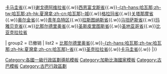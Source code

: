 
{{Navbox
|name   = Provinces of Cuba
|title  = [[古巴行政区划]]
|titlestyle = 
|image  = [[File:Flag of Cuba.svg|40px|Flag of Cuba]]
|style  = text-align: left;
|groupstyle = text-align: center; white-space: nowrap;
|state  = 
|top    = 
| group1 = 当前
| list1 =  [[阿尔特米萨省]]{{.w}}[[卡马圭省]]{{.w}}[[谢戈德阿维拉省]]{{.w}}[[西恩富戈斯省]]{{.w}}[[哈瓦那|-{zh-hans:哈瓦那;zh-tw:哈瓦那;zh-hk:夏灣拿;zh-cn:哈瓦那}-城]]{{.w}}[[格拉玛省]]{{.w}}[[关塔那摩省]]{{.w}}[[奥尔金省]]{{.w}}[[青年岛|青年岛特区]]{{.w}}[[拉斯图纳斯省]]{{.w}}[[马坦萨斯省]]{{.w}}[[玛雅贝克省]]{{.w}}[[比那尔德里奥省]]{{.w}}[[圣斯皮里图斯省]]{{.w}}[[圣地亚哥省 (古巴)|圣地亚哥省]]{{.w}}[[比亚克拉拉省]]

| group2 = 已撤销
| list2 = [[比那尔德里奥省]]{{.w}}[[哈瓦那省|-{zh-hans:哈瓦那;zh-tw:哈瓦那;zh-hk:夏灣拿;zh-cn:哈瓦那}-省]]{{.w}}[[圣克拉拉省]]{{.w}}[[卡马圭省]]{{.w}}{{le|东方省 (古巴)|Oriente Province|东方省}}
|}}<noinclude>
[[Category:各國一級行政區劃導航模板]]
[[Category:加勒比海國家模板]]
[[Category:古巴模板]]
[[Category:古巴行政區劃]]
</noinclude>
